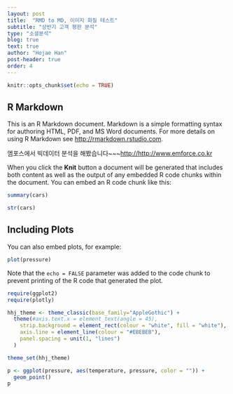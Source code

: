```yaml
---
layout: post
title:  "RMD to MD, 이미지 화질 테스트"
subtitle: "상반기 고객 평판 분석"
type: "소셜분석"
blog: true
text: true
author: "Hojae Han"
post-header: true
order: 4
---
```


```r
knitr::opts_chunk$set(echo = TRUE)
```


## R Markdown

This is an R Markdown document. Markdown is a simple formatting syntax for authoring HTML, PDF, and MS Word documents. For more details on using R Markdown see <http://rmarkdown.rstudio.com>.

엠포스에서 빅데이터 분석을 해봤습니다~~~<http://http://www.emforce.co.kr>

When you click the **Knit** button a document will be generated that includes both content as well as the output of any embedded R code chunks within the document. You can embed an R code chunk like this:

```r
summary(cars)
```

```r
str(cars)
```

## Including Plots

You can also embed plots, for example:

```r
plot(pressure)
```

Note that the `echo = FALSE` parameter was added to the code chunk to prevent printing of the R code that generated the plot.

```r
require(ggplot2)
require(plotly)

hhj_theme <- theme_classic(base_family="AppleGothic") +
  theme(#axis.text.x = element_text(angle = 45),
    strip.background = element_rect(colour = "white", fill = "white"), 
    axis.line = element_line(colour = "#EBEBEB"), 
    panel.spacing = unit(1, "lines")
  )

theme_set(hhj_theme)
```

```r
p <- ggplot(pressure, aes(temperature, pressure, color = "")) +
  geom_point()
p
```
